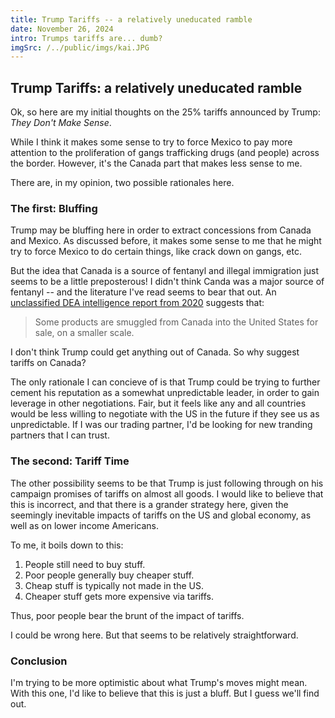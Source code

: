 ```yaml
---
title: Trump Tariffs -- a relatively uneducated ramble
date: November 26, 2024
intro: Trumps tariffs are... dumb?
imgSrc: /../public/imgs/kai.JPG
---
```

## Trump Tariffs: a relatively uneducated ramble

Ok, so here are my initial thoughts on the 25% tariffs announced by Trump: *They Don't Make Sense*. 

While I think it makes some sense to try to force Mexico to pay more attention to the proliferation of gangs trafficking drugs (and people) across the border. However, it's the Canada part that makes less sense to me.

There are, in my opinion, two possible rationales here.

### The first: Bluffing

Trump may be bluffing here in order to extract concessions from Canada and Mexico. As discussed before, it makes some sense to me that he might try to force Mexico to do certain things, like crack down on gangs, etc.

But the idea that Canada is a source of fentanyl and illegal immigration just seems to be a little preposterous! I didn't think Canda was a major source of fentanyl -- and the literature I've read seems to bear that out. An [unclassified DEA intelligence report from 2020](https://www.dea.gov/sites/default/files/2020-03/DEA_GOV_DIR-008-20%20Fentanyl%20Flow%20in%20the%20United%20States_0.pdf) suggests that:
> Some products are smuggled from Canada into the United States for sale, on a smaller scale.

I don't think Trump could get anything out of Canada. So why suggest tariffs on Canada?

The only rationale I can concieve of is that Trump could be trying to further cement his reputation as a somewhat unpredictable leader, in order to gain leverage in other negotiations. Fair, but it feels like any and all countries would be less willing to negotiate with the US in the future if they see us as unpredictable. If I was our trading partner, I'd be looking for new tranding partners that I can trust.

### The second: Tariff Time

The other possibility seems to be that Trump is just following through on his campaign promises of tariffs on almost all goods. I would like to believe that this is incorrect, and that there is a grander strategy here, given the seemingly inevitable impacts of tariffs on the US and global economy, as well as on lower income Americans.

To me, it boils down to this:

1. People still need to buy stuff.
2. Poor people generally buy cheaper stuff.
3. Cheap stuff is typically not made in the US.
4. Cheaper stuff gets more expensive via tariffs.

Thus, poor people bear the brunt of the impact of tariffs.

I could be wrong here. But that seems to be relatively straightforward.

### Conclusion

I'm trying to be more optimistic about what Trump's moves might mean. With this one, I'd like to believe that this is just a bluff. But I guess we'll find out.
